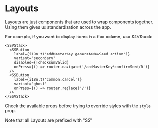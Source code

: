 # Layouts

Layouts are just components that are used to wrap components together.
Using them gives us standardization across the app.

For example, if you want to display items in a flex column, use SSVStack:

```tsx
<SSVStack>
  <SSButton
    label={i18n.t('addMasterKey.generateNewSeed.action')}
    variant="secondary"
    disabled={!checksumValid}
    onPress={() => router.navigate('/addMasterKey/confirmSeed/0')}
  />
  <SSButton
    label={i18n.t('common.cancel')}
    variant="ghost"
    onPress={() => router.replace('/')}
  />
</SSVStack>
```

Check the available props before trying to override styles with the `style` prop.


<Callout type="info">Note that all Layouts are prefixed with "SS"</Callout>
